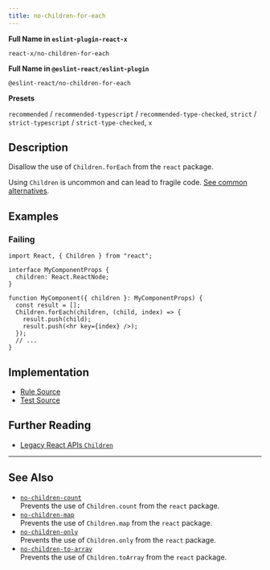 ```yaml
---
title: no-children-for-each
---
```


**Full Name in `eslint-plugin-react-x`**

```plain copy
react-x/no-children-for-each
```

**Full Name in `@eslint-react/eslint-plugin`**

```plain copy
@eslint-react/no-children-for-each
```

**Presets**

`recommended` / `recommended-typescript` / `recommended-type-checked`, `strict` / `strict-typescript` / `strict-type-checked`, `x`
## Description

Disallow the use of `Children.forEach` from the `react` package.

Using `Children` is uncommon and can lead to fragile code. [See common alternatives](https://react.dev/reference/react/Children#alternatives).

## Examples

### Failing

```tsx
import React, { Children } from "react";

interface MyComponentProps {
  children: React.ReactNode;
}

function MyComponent({ children }: MyComponentProps) {
  const result = [];
  Children.forEach(children, (child, index) => {
    result.push(child);
    result.push(<hr key={index} />);
  });
  // ...
}
```

## Implementation

- [Rule Source](https://github.com/Rel1cx/eslint-react/tree/main/packages/plugins/eslint-plugin-react-x/src/rules/no-children-for-each.ts)
- [Test Source](https://github.com/Rel1cx/eslint-react/tree/main/packages/plugins/eslint-plugin-react-x/src/rules/no-children-for-each.spec.ts)

## Further Reading

- [Legacy React APIs `Children`](https://react.dev/reference/react/Children)

---

## See Also

- [`no-children-count`](./no-children-count)\
  Prevents the use of `Children.count` from the `react` package.
- [`no-children-map`](./no-children-map)\
  Prevents the use of `Children.map` from the `react` package.
- [`no-children-only`](./no-children-only)\
  Prevents the use of `Children.only` from the `react` package.
- [`no-children-to-array`](./no-children-to-array)\
  Prevents the use of `Children.toArray` from the `react` package.
